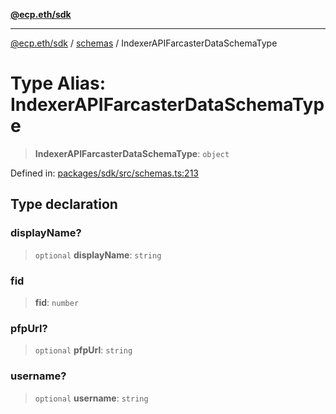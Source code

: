 [**@ecp.eth/sdk**](/sdk-reference/index.mdx)

***

[@ecp.eth/sdk](/sdk-reference/index.mdx) / [schemas](/sdk-reference/schemas/index.mdx) / IndexerAPIFarcasterDataSchemaType

# Type Alias: IndexerAPIFarcasterDataSchemaType

> **IndexerAPIFarcasterDataSchemaType**: `object`

Defined in: [packages/sdk/src/schemas.ts:213](https://github.com/ecp-eth/comments-monorepo/blob/main/packages/sdk/src/schemas.ts#L213)

## Type declaration

### displayName?

> `optional` **displayName**: `string`

### fid

> **fid**: `number`

### pfpUrl?

> `optional` **pfpUrl**: `string`

### username?

> `optional` **username**: `string`
